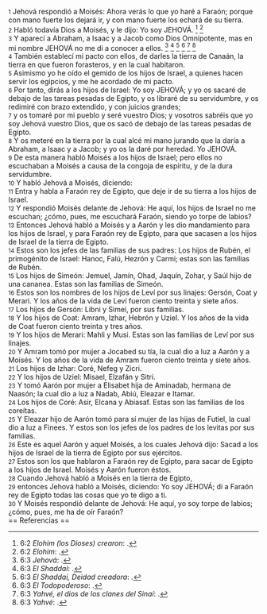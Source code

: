 {{anchor|1}} <small>1</small> Jehová respondió a Moisés: Ahora verás lo que yo haré a Faraón; porque con mano fuerte los dejará ir, y con mano fuerte los echará de su tierra.<br>
{{anchor|2}} <small>2</small> Habló todavía Dios a Moisés, y le dijo: Yo soy JEHOVÁ. <ref>6:2 ''Elohim (los Dioses) crearon'': {{lib|LU|142|3|6}}.</ref> <ref>6:2 ''Elohim'': {{lib|LU|96|1|8}}.</ref><br>
{{anchor|3}} <small>3</small> Y aparecí a Abraham, a Isaac y a Jacob como Dios Omnipotente, mas en mi nombre JEHOVÁ no me di a conocer a ellos. <ref>6:3 ''Jehová'': {{lib|LU|96|1|10}}.</ref> <ref>6:3 ''El Shaddai'': {{lib|LU|96|1|5}}.</ref> <ref>6:3 ''El Shaddai, Deidad creadora'': {{lib|LU|142|3|5}}.</ref> <ref>6:3 ''El Todopoderoso'': {{lib|LU|131|10|6}}.</ref> <ref>6:3 ''Yahvé, el dios de los clanes del Sinaí'': {{lib|LU|142|3|3}}.</ref> <ref>6:3 ''Yahvé'': {{lib|LU|96|1|3}}.</ref><br>
{{anchor|4}} <small>4</small> También establecí mi pacto con ellos, de darles la tierra de Canaán, la tierra en que fueron forasteros, y en la cual habitaron.<br>
{{anchor|5}} <small>5</small> Asimismo yo he oído el gemido de los hijos de Israel, a quienes hacen servir los egipcios, y me he acordado de mi pacto.<br>
{{anchor|6}} <small>6</small> Por tanto, dirás a los hijos de Israel: Yo soy JEHOVÁ; y yo os sacaré de debajo de las tareas pesadas de Egipto, y os libraré de su servidumbre, y os redimiré con brazo extendido, y con juicios grandes;<br>
{{anchor|7}} <small>7</small> y os tomaré por mi pueblo y seré vuestro Dios; y vosotros sabréis que yo soy Jehová vuestro Dios, que os sacó de debajo de las tareas pesadas de Egipto.<br>
{{anchor|8}} <small>8</small> Y os meteré en la tierra por la cual alcé mi mano jurando que la daría a Abraham, a Isaac y a Jacob; y yo os la daré por heredad. Yo JEHOVÁ.<br>
{{anchor|9}} <small>9</small> De esta manera habló Moisés a los hijos de Israel; pero ellos no escuchaban a Moisés a causa de la congoja de espíritu, y de la dura servidumbre.<br>
{{anchor|10}} <small>10</small> Y habló Jehová a Moisés, diciendo:<br>
{{anchor|11}} <small>11</small> Entra y habla a Faraón rey de Egipto, que deje ir de su tierra a los hijos de Israel.<br>
{{anchor|12}} <small>12</small> Y respondió Moisés delante de Jehová: He aquí, los hijos de Israel no me escuchan; ¿cómo, pues, me escuchará Faraón, siendo yo torpe de labios?<br>
{{anchor|13}} <small>13</small> Entonces Jehová habló a Moisés y a Aarón y les dio mandamiento para los hijos de Israel, y para Faraón rey de Egipto, para que sacasen a los hijos de Israel de la tierra de Egipto.<br>
{{anchor|14}} <small>14</small> Estos son los jefes de las familias de sus padres: Los hijos de Rubén, el primogénito de Israel: Hanoc, Falú, Hezrón y Carmi; estas son las familias de Rubén.<br>
{{anchor|15}} <small>15</small> Los hijos de Simeón: Jemuel, Jamín, Ohad, Jaquín, Zohar, y Saúl hijo de una cananea. Estas son las familias de Simeón.<br>
{{anchor|16}} <small>16</small> Estos son los nombres de los hijos de Leví por sus linajes: Gersón, Coat y Merari. Y los años de la vida de Leví fueron ciento treinta y siete años.<br>
{{anchor|17}} <small>17</small> Los hijos de Gersón: Libni y Simei, por sus familias.<br>
{{anchor|18}} <small>18</small> Y los hijos de Coat: Amram, Izhar, Hebrón y Uziel. Y los años de la vida de Coat fueron ciento treinta y tres años.<br>
{{anchor|19}} <small>19</small> Y los hijos de Merari: Mahli y Musi. Estas son las familias de Leví por sus linajes.<br>
{{anchor|20}} <small>20</small> Y Amram tomó por mujer a Jocabed su tía, la cual dio a luz a Aarón y a Moisés. Y los años de la vida de Amram fueron ciento treinta y siete años.<br>
{{anchor|21}} <small>21</small> Los hijos de Izhar: Coré, Nefeg y Zicri.<br>
{{anchor|22}} <small>22</small> Y los hijos de Uziel: Misael, Elzafán y Sitri.<br>
{{anchor|23}} <small>23</small> Y tomó Aarón por mujer a Elisabet hija de Aminadab, hermana de Naasón; la cual dio a luz a Nadab, Abiú, Eleazar e Itamar.<br>
{{anchor|24}} <small>24</small> Los hijos de Coré: Asir, Elcana y Abiasaf. Estas son las familias de los coreítas.<br>
{{anchor|25}} <small>25</small> Y Eleazar hijo de Aarón tomó para sí mujer de las hijas de Futiel, la cual dio a luz a Finees. Y estos son los jefes de los padres de los levitas por sus familias.<br>
{{anchor|26}} <small>26</small> Este es aquel Aarón y aquel Moisés, a los cuales Jehová dijo: Sacad a los hijos de Israel de la tierra de Egipto por sus ejércitos.<br>
{{anchor|27}} <small>27</small> Estos son los que hablaron a Faraón rey de Egipto, para sacar de Egipto a los hijos de Israel. Moisés y Aarón fueron éstos.<br>
{{anchor|28}} <small>28</small> Cuando Jehová habló a Moisés en la tierra de Egipto,<br>
{{anchor|29}} <small>29</small> entonces Jehová habló a Moisés, diciendo: Yo soy JEHOVÁ; di a Faraón rey de Egipto todas las cosas que yo te digo a ti.<br>
{{anchor|30}} <small>30</small> Y Moisés respondió delante de Jehová: He aquí, yo soy torpe de labios; ¿cómo, pues, me ha de oír Faraón?<br>
== Referencias ==

<references />
